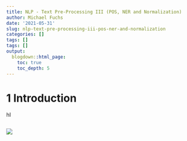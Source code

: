 ```yaml
---
title: NLP - Text Pre-Processing III (POS, NER and Normalization)
author: Michael Fuchs
date: '2021-05-31'
slug: nlp-text-pre-processing-iii-pos-ner-and-normalization
categories: []
tags: []
tags: []
output:
  blogdown::html_page:
    toc: true
    toc_depth: 5
---
```





# 1 Introduction

hI

```r

```

![](/post/2021-05-31-nlp-text-pre-processing-iii-pos-ner-and-normalization_files/p125p1.png)





